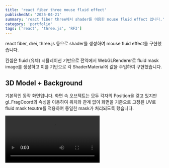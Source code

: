 ```yaml
---
title: 'react fiber three mouse fluid effect'
publishedAt: '2025-04-21'
summary: 'react fiber three에서 shader를 이용한 mouse fluid effect 입니다.'
category: 'portfolio'
tags: ['react', 'three.js', 'RF3']
---
```


react fiber, drei, three.js 등으로 shader를 생성하여 mouse fluid effect를 구현했습니다.

컨셉은 fluid (유체) 시뮬레이션 기반으로 전역에서 WebGLRenderer로 fluid mask image를 생성하고 이를 기반으로 각 ShaderMaterial에 값을 주입하여 구현했습니다.

## 3D Model + Background

기본적인 동작 화면입니다. 화면 속 오브젝트는 모두 각자의 Position을 갖고 있지만 gl_FragCoord의 속성을 이용하여 위치와 관계 없이 화면을 기준으로 고정된 UV로 fluid mask texutre를 적용하여 동일한 mask가 처리되도록 했습니다.

<Video src='/static/posts/react-fiber-fluid-effect/3d-fluid.mp4' />

## Text + Rainbow + Div Element

Text에 fluid mask texture을 확장하여 step 별로 다양한 색상을 주입해 mask가 처리되며 윤곽에 색상을 추가했습니다.

또한 화면 상으로는 노란 배경이 마스크 처리되며 뒤에 초록색 배경이 나오는 것 처럼 보이지만 사실은 노란 배경 초록색 새로운 Screen이 떠 있고 색상을 교차하여 하나처럼 보이도록 구성 했습니다. 초록색 요소는 Div Element로 rect를 계산하여 Canvas에서 위치를 파악해 Render 되고 있습니다.

<Video src='/static/posts/react-fiber-fluid-effect/text-fluid.mp4' />

## Image + RBG Shift

Image 위 fluid mask texture 기반으로 blur와 함께 RGB를 x,y,z로 밀고 색상을 강화하여 프리즘과 같은 효과를 구현 했습니다.

<Video src='/static/posts/react-fiber-fluid-effect/image-fluid.mp4' />
